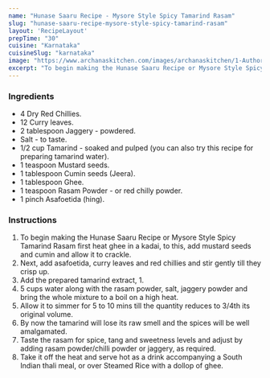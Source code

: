 ---
name: "Hunase Saaru Recipe - Mysore Style Spicy Tamarind Rasam"
slug: "hunase-saaru-recipe-mysore-style-spicy-tamarind-rasam"
layout: 'RecipeLayout'
prepTime: "30"
cuisine: "Karnataka"
cuisineSlug: "karnataka"
image: "https://www.archanaskitchen.com/images/archanaskitchen/1-Author/Madhuri_Aggarwal/Hunase_Saaru.jpg"
excerpt: "To begin making the Hunase Saaru Recipe or Mysore Style Spicy Tamarind Rasam first heat ghee in a kadai,  to this, add mustard seeds and cumin and allow it to crackle"
---

### Ingredients

- 4 Dry Red Chillies.
- 12 Curry leaves.
- 2 tablespoon Jaggery - powdered.
- Salt - to taste.
- 1/2 cup Tamarind - soaked and pulped (you can also try this recipe for preparing tamarind water).
- 1 teaspoon Mustard seeds.
- 1 tablespoon Cumin seeds (Jeera).
- 1 tablespoon Ghee.
- 1 teaspoon Rasam Powder - or red chilly powder.
- 1 pinch Asafoetida (hing).

### Instructions

1. To begin making the Hunase Saaru Recipe or Mysore Style Spicy Tamarind Rasam first heat ghee in a kadai,  to this, add mustard seeds and cumin and allow it to crackle.
1. Next, add asafoetida, curry leaves and red chillies and stir gently till they crisp up.
1. Add the prepared tamarind extract, 1.
1. 5 cups water along with the rasam powder, salt, jaggery powder and bring the whole mixture to a boil on a high heat.
1. Allow it to simmer for 5 to 10 mins till the quantity reduces to 3/4th its original volume.
1. By now the tamarind will lose its raw smell and the spices will  be well amalgamated.
1. Taste the rasam for spice, tang and sweetness levels and adjust by adding rasam powder/chilli powder or jaggery, as required.
1. Take it off the heat and serve hot as a drink accompanying a South Indian thali meal, or over Steamed Rice with a dollop of ghee.
